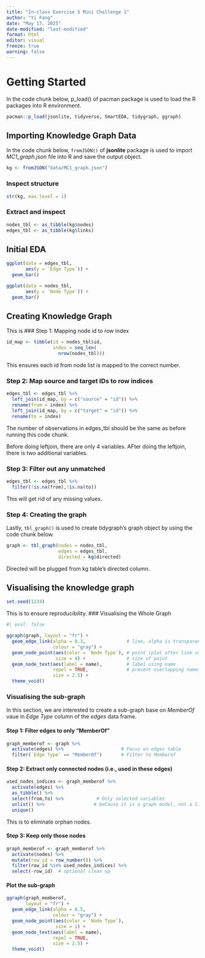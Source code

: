 ```yaml
---
title: "In-class Exercise 5 Mini Challenge 1"
author: "Yi Fang"
date: "May 17, 2025"
date-modified: "last-modified"
format: html
editor: visual
freeze: true
warning: false
---
```


# Getting Started

In the code chunk below, p_load() of pacman package is used to load the R packages into R environment.

```r
pacman::p_load(jsonlite, tidyverse, SmartEDA, tidygraph, ggraph)
```

## Importing Knowledge Graph Data

In the code chunk below, `fromJSON()` of **jsonlite** package is used to import *MC1_graph.json* file into R and save the output object.

```r
kg <- fromJSON("data/MC1_graph.json")
```

### Inspect structure

```r
str(kg, max.level = 1)
```

### Extract and inspect

```r
nodes_tbl <- as_tibble(kg$nodes)
edges_tbl <- as_tibble(kg$links)
```

## Initial EDA
```r
ggplot(data = edges_tbl,
       aes(y = `Edge Type`)) +
  geom_bar()
```

```r
ggplot(data = nodes_tbl,
       aes(y = `Node Type`)) +
  geom_bar()
```

## Creating Knowledge Graph

This is 
### Step 1: Mapping node id to row index
```r
id_map <- tibble(id = nodes_tbl$id,
                 index = seq_len(
                   nrow(nodes_tbl)))
```

This ensures each id from node list is mapped to the correct number.

### Step 2: Map source and target IDs to row indices
```r
edges_tbl <- edges_tbl %>%
  left_join(id_map, by = c("source" = "id")) %>%
  rename(from = index) %>%
  left_join(id_map, by = c("target" = "id")) %>%
  rename(to = index)
```
The number of observations in edges_tbl should be the same as before running this code chunk.

Before doing leftjoin, there are only 4 variables. AFter doing the leftjoin, there is two additional variables.

### Step 3: Filter out any unmatched
```r
edges_tbl <- edges_tbl %>%
  filter(!is.na(from),!is.na(to))
```
This will get rid of any missing values.

### Step 4: Creating the graph
Lastly, `tbl_graph()` is used to create tidygraph's graph object by using the code chunk below.

```r
graph <- tbl_graph(nodes = nodes_tbl,
                   edges = edges_tbl,
                   directed = kg$directed)
```
Directed will be plugged from kg table's directed column.

## Visualising the knowledge graph
```r
set.seed(1234)
```
This is to ensure reproducibility. 
### Visualising the Whole Graph
```r
#| eval: false

ggraph(graph, layout = "fr") + 
  geom_edge_link(alpha = 0.3,               # line, alpha is transparency 
                 colour = "gray") + 
  geom_node_point(aes(color = `Node Type`), # point (plot after line so that it doesn't get covered by line)
                  size = 4) +               # size of point  
  geom_node_text(aes(label = name),         # label using name
                 repel = TRUE,              # prevent overlapping names, force words apart
                 size = 2.5) +
  theme_void()

```

### Visualising the sub-graph
In this section, we are interested to create a sub-graph base on *MemberOf* vaue in *Edge Type* column of the *edges* data frame.

#### Step 1: Filter edges to only "MemberOf"
```r
graph_memberof <- graph %>%
  activate(edges) %>%                     # Focus on edges table
  filter(`Edge Type` == "MemberOf")       # Filter to Memberof
```

#### Step 2: Extract only connected nodes (i.e., used in these edges)
```r
used_nodes_indices <- graph_memberof %>%
  activate(edges) %>%
  as_tibble() %>%
  select(from,to) %>%            # Only selected variables
  unlist() %>%                  # beCause it is a graph model, not a list
  unique()
```
This is to eliminate orphan nodes.

#### Step 3: Keep only those nodes
```r
graph_memberof <- graph_memberof %>%
  activate(nodes) %>% 
  mutate(row_id = row_number()) %>%
  filter(row_id %in% used_nodes_indices) %>%
  select(-row_id)  # optional clean up
```

#### Plot the sub-graph
```r
ggraph(graph_memberof,
       layout = "fr") + 
  geom_edge_link(alpha = 0.5,
                 colour = "gray") +
  geom_node_point(aes(color = `Node Type`),
                  size = 1) +
  geom_node_text(aes(label = name),
                 repel = TRUE,
                 size = 2.5) +
  theme_void()
```